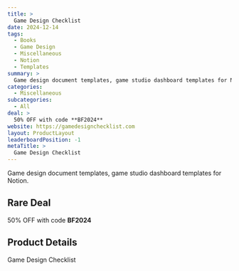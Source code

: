 ```yaml
---
title: >
  Game Design Checklist
date: 2024-12-14
tags:
  - Books
  - Game Design
  - Miscellaneous
  - Notion
  - Templates
summary: >
  Game design document templates, game studio dashboard templates for Notion.
categories:
  - Miscellaneous
subcategories:
  - All
deal: >
  50% OFF with code **BF2024**
website: https://gamedesignchecklist.com
layout: ProductLayout
leaderboardPosition: -1
metaTitle: >
  Game Design Checklist
---
```

Game design document templates, game studio dashboard templates for Notion.

## Rare Deal

50% OFF with code **BF2024**

## Product Details

Game Design Checklist


